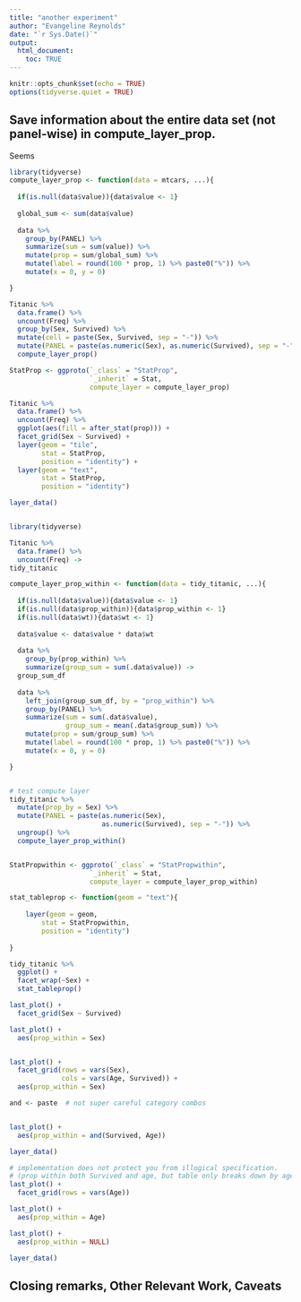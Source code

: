 ```yaml
---
title: "another experiment"
author: "Evangeline Reynolds"
date: "`r Sys.Date()`"
output: 
  html_document:
    toc: TRUE
---
```


```r
knitr::opts_chunk$set(echo = TRUE)
options(tidyverse.quiet = TRUE)

```




## Save information about the entire data set (not panel-wise) in compute_layer_prop.

Seems 

```r
library(tidyverse)
compute_layer_prop <- function(data = mtcars, ...){
  
  if(is.null(data$value)){data$value <- 1}
  
  global_sum <- sum(data$value)
  
  data %>% 
    group_by(PANEL) %>% 
    summarize(sum = sum(value)) %>% 
    mutate(prop = sum/global_sum) %>% 
    mutate(label = round(100 * prop, 1) %>% paste0("%")) %>% 
    mutate(x = 0, y = 0)

}

Titanic %>% 
  data.frame() %>%  
  uncount(Freq) %>% 
  group_by(Sex, Survived) %>% 
  mutate(cell = paste(Sex, Survived, sep = "-")) %>%  
  mutate(PANEL = paste(as.numeric(Sex), as.numeric(Survived), sep = "-")) %>%
  compute_layer_prop()

StatProp <- ggproto(`_class` = "StatProp",
                    `_inherit` = Stat,
                    compute_layer = compute_layer_prop)

Titanic %>% 
  data.frame() %>%  
  uncount(Freq) %>% 
  ggplot(aes(fill = after_stat(prop))) + 
  facet_grid(Sex ~ Survived) + 
  layer(geom = "tile", 
        stat = StatProp, 
        position = "identity") +
  layer(geom = "text", 
        stat = StatProp, 
        position = "identity")

layer_data()



```

```r
library(tidyverse)

Titanic %>% 
  data.frame() %>%  
  uncount(Freq) ->
tidy_titanic

compute_layer_prop_within <- function(data = tidy_titanic, ...){
  
  if(is.null(data$value)){data$value <- 1}
  if(is.null(data$prop_within)){data$prop_within <- 1}
  if(is.null(data$wt)){data$wt <- 1}
  
  data$value <- data$value * data$wt
  
  data %>% 
    group_by(prop_within) %>% 
    summarize(group_sum = sum(.data$value)) ->
  group_sum_df
  
  data %>% 
    left_join(group_sum_df, by = "prop_within") %>% 
    group_by(PANEL) %>% 
    summarize(sum = sum(.data$value),
              group_sum = mean(.data$group_sum)) %>% 
    mutate(prop = sum/group_sum) %>% 
    mutate(label = round(100 * prop, 1) %>% paste0("%")) %>% 
    mutate(x = 0, y = 0)

}


# test compute layer
tidy_titanic %>% 
  mutate(prop_by = Sex) %>% 
  mutate(PANEL = paste(as.numeric(Sex), 
                       as.numeric(Survived), sep = "-")) %>%
  ungroup() %>% 
  compute_layer_prop_within()


StatPropwithin <- ggproto(`_class` = "StatPropwithin",
                    `_inherit` = Stat,
                    compute_layer = compute_layer_prop_within)

stat_tableprop <- function(geom = "text"){
  
    layer(geom = geom, 
        stat = StatPropwithin, 
        position = "identity")
  
}

tidy_titanic %>% 
  ggplot() + 
  facet_wrap(~Sex) + 
  stat_tableprop()

last_plot() + 
  facet_grid(Sex ~ Survived)

last_plot() + 
  aes(prop_within = Sex)


last_plot() + 
  facet_grid(rows = vars(Sex),
             cols = vars(Age, Survived)) + 
  aes(prop_within = Sex)

and <- paste  # not super careful category combos


last_plot() +
  aes(prop_within = and(Survived, Age))

layer_data()

# implementation does not protect you from illogical specification. 
# (prop within both Survived and age, but table only breaks down by age.)
last_plot() + 
  facet_grid(rows = vars(Age))

last_plot() +
  aes(prop_within = Age)

last_plot() + 
  aes(prop_within = NULL)

layer_data()

```


## Closing remarks, Other Relevant Work, Caveats
